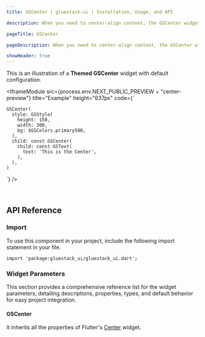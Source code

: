 ```yaml
---
title: GSCenter | gluestack-ui | Installation, Usage, and API

description: When you need to center-align content, the GSCenter widget comes in handy. It is a layout widget that can be used with other widgets to create complex layouts and positioning.

pageTitle: GSCenter

pageDescription: When you need to center-align content, the GSCenter widget comes in handy. It is a layout widget that can be used with other widgets to create complex layouts and positioning.

showHeader: true
---
```



<Meta title="Components/Layout/Center" />

This is an illustration of a **Themed GSCenter** widget with default configuration.

<IframeModule
  src={process.env.NEXT_PUBLIC_PREVIEW + "center-preview"}
  title="Example"
  height="637px"
  code={`

    GSCenter(
      style: GSStyle(
        height: 150,
        width: 300,
        bg: $GSColors.primary500,
      ),
      child: const GSCenter(
        child: const GSText(
          text: 'This is the Center',
        ),
      ),
    )

`}
/>

<br />

## API Reference

### Import

To use this component in your project, include the following import statement in your file.

```
import 'package:gluestack_ui/gluestack_ui.dart';
```

### Widget Parameters

This section provides a comprehensive reference list for the widget parameters, detailing descriptions, properties, types, and default behavior for easy project integration.

#### GSCenter

It inherits all the properties of Flutter's [Center](https://api.flutter.dev/flutter/widgets/Center-class.html) widget.

<br />
